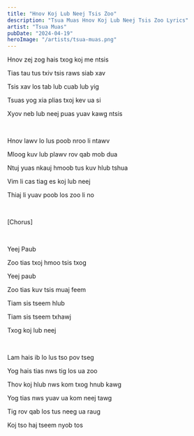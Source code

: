```yaml
---
title: "Hnov Koj Lub Neej Tsis Zoo"
description: "Tsua Muas Hnov Koj Lub Neej Tsis Zoo Lyrics"
artist: "Tsua Muas"
pubDate: "2024-04-19"
heroImage: "/artists/tsua-muas.png"
---
```


Hnov zej zog hais txog koj me ntsis

Tias tau tus txiv tsis raws siab xav

Tsis xav los tab lub cuab lub yig

Tsuas yog xia plias txoj kev ua si

Xyov neb lub neej puas yuav kawg ntsis

<br />

Hnov lawv lo lus poob nroo li ntawv

Mloog kuv lub plawv rov qab mob dua

Ntuj yuas nkauj hmoob tus kuv hlub tshua

Vim li cas tiag es koj lub neej

Thiaj li yuav poob los zoo li no

<br />

[Chorus]

<br />

Yeej Paub

Zoo tias txoj hmoo tsis txog

Yeej paub

Zoo tias kuv tsis muaj feem

Tiam sis tseem hlub

Tiam sis tseem txhawj

Txog koj lub neej

<br />

Lam hais ib lo lus tso pov tseg

Yog hais tias nws tig los ua zoo

Thov koj hlub nws kom txog hnub kawg

Yog tias nws yuav ua kom neej tawg

Tig rov qab los tus neeg ua raug

Koj tso haj tseem nyob tos
